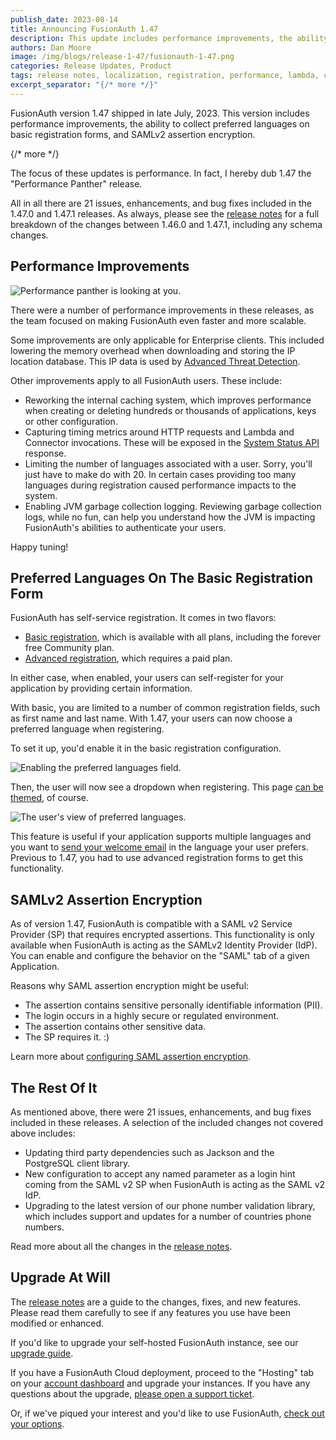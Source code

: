 ```yaml
---
publish_date: 2023-08-14 
title: Announcing FusionAuth 1.47
description: This update includes performance improvements, the ability to include preferred languages on the basic registration form, and SAMLv2 assertion encryption.
authors: Dan Moore
image: /img/blogs/release-1-47/fusionauth-1-47.png
categories: Release Updates, Product
tags: release notes, localization, registration, performance, lambda, connector, http, metrics, saml
excerpt_separator: "{/* more */}"
---
```


FusionAuth version 1.47 shipped in late July, 2023. This version includes performance improvements, the ability to collect preferred languages on basic registration forms, and SAMLv2 assertion encryption.

{/* more */}

The focus of these updates is performance. In fact, I hereby dub 1.47 the "Performance Panther" release.

All in all there are 21 issues, enhancements, and bug fixes included in the 1.47.0 and 1.47.1 releases. As always, please see the [release notes](/docs/v1/tech/release-notes#version-1-47-1) for a full breakdown of the changes between 1.46.0 and 1.47.1, including any schema changes.

## Performance Improvements

![Performance panther is looking at you.](/img/blogs/release-1-47/panther.png)

There were a number of performance improvements in these releases, as the team focused on making FusionAuth even faster and more scalable. 

Some improvements are only applicable for Enterprise clients. This included lowering the memory overhead when downloading and storing the IP location database. This IP data is used by [Advanced Threat Detection](/docs/v1/tech/advanced-threat-detection/).

Other improvements apply to all FusionAuth users. These include:

* Reworking the internal caching system, which improves performance when creating or deleting hundreds or thousands of applications, keys or other configuration. 
* Capturing timing metrics around HTTP requests and Lambda and Connector invocations. These will be exposed in the [System Status API](/docs/v1/tech/apis/system#retrieve-system-status) response.
* Limiting the number of languages associated with a user. Sorry, you'll just have to make do with 20. In certain cases providing too many languages during registration caused performance impacts to the system.
* Enabling JVM garbage collection logging. Reviewing garbage collection logs, while no fun, can help you understand how the JVM is impacting FusionAuth's abilities to authenticate your users.

Happy tuning!

## Preferred Languages On The Basic Registration Form

FusionAuth has self-service registration. It comes in two flavors: 

* [Basic registration](/docs/v1/tech/guides/basic-registration-forms), which is available with all plans, including the forever free Community plan.
* [Advanced registration](/docs/v1/tech/guides/advanced-registration-forms), which requires a paid plan.

In either case, when enabled, your users can self-register for your application by providing certain information.

With basic, you are limited to a number of common registration fields, such as first name and last name. With 1.47, your users can now choose a preferred language when registering.

To set it up, you'd enable it in the basic registration configuration.

![Enabling the preferred languages field.](/img/blogs/release-1-47/preferred-languages-enable.png)

Then, the user will now see a dropdown when registering. This page [can be themed](/docs/v1/tech/themes/), of course.

![The user's view of preferred languages.](/img/blogs/release-1-47/preferred-languages-user.png)

This feature is useful if your application supports multiple languages and you want to [send your welcome email](/docs/v1/tech/email-templates/templates-replacement-variables#setup-password) in the language your user prefers. Previous to 1.47, you had to use advanced registration forms to get this functionality.

## SAMLv2 Assertion Encryption

As of version 1.47, FusionAuth is compatible with a SAML v2 Service Provider (SP) that requires encrypted assertions. This functionality is only available when FusionAuth is acting as the SAMLv2 Identity Provider (IdP). You can enable and configure the behavior on the "SAML" tab of a given Application.

Reasons why SAML assertion encryption might be useful:

* The assertion contains sensitive personally identifiable information (PII).
* The login occurs in a highly secure or regulated environment.
* The assertion contains other sensitive data.
* The SP requires it. :)

Learn more about [configuring SAML assertion encryption](/docs/v1/tech/core-concepts/applications#assertion-encryption).

## The Rest Of It

As mentioned above, there were 21 issues, enhancements, and bug fixes included in these releases. A selection of the included changes not covered above includes:

* Updating third party dependencies such as Jackson and the PostgreSQL client library.
* New configuration to accept any named parameter as a login hint coming from the SAML v2 SP when FusionAuth is acting as the SAML v2 IdP. 
* Upgrading to the latest version of our phone number validation library, which includes support and updates for a number of countries phone numbers.

Read more about all the changes in the [release notes](/docs/v1/tech/release-notes#version-1-47-1).

## Upgrade At Will

The [release notes](/docs/v1/tech/release-notes#version-1-47-1) are a guide to the changes, fixes, and new features. Please read them carefully to see if any features you use have been modified or enhanced.

If you'd like to upgrade your self-hosted FusionAuth instance, see our [upgrade guide](/docs/v1/tech/admin-guide/upgrade). 

If you have a FusionAuth Cloud deployment, proceed to the "Hosting" tab on your <a href="https://account.fusionauth.io/account/deployment/" target="_blank">account dashboard</a> and upgrade your instances. If you have any questions about the upgrade, <a href="https://account.fusionauth.io/account/support/" target="_blank">please open a support ticket</a>.

Or, if we've piqued your interest and you'd like to use FusionAuth, [check out your options](/pricing).

